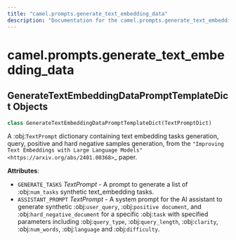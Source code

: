 ```yaml
---
title: "camel.prompts.generate_text_embedding_data"
description: "Documentation for the camel.prompts.generate_text_embedding_data module"
---
```


<a id="camel.prompts.generate_text_embedding_data"></a>

# camel.prompts.generate\_text\_embedding\_data

<a id="camel.prompts.generate_text_embedding_data.GenerateTextEmbeddingDataPromptTemplateDict"></a>

## GenerateTextEmbeddingDataPromptTemplateDict Objects

```python
class GenerateTextEmbeddingDataPromptTemplateDict(TextPromptDict)
```

A :obj:`TextPrompt` dictionary containing text embedding tasks
generation, query, positive and hard negative samples generation,
from the `"Improving Text Embeddings with Large Language Models"
<https://arxiv.org/abs/2401.00368>`_ paper.


**Attributes**:

- `GENERATE_TASKS` _TextPrompt_ - A prompt to generate a list
  of :obj:`num_tasks` synthetic text_embedding tasks.
- `ASSISTANT_PROMPT` _TextPrompt_ - A system prompt for the AI assistant
  to generate synthetic :obj:`user_query`, :obj:`positive document`,
  and :obj:`hard_negative_document` for a specific :obj:`task` with
  specified parameters including :obj:`query_type`,
  :obj:`query_length`, :obj:`clarity`, :obj:`num_words`,
  :obj:`language` and :obj:`difficulty`.

